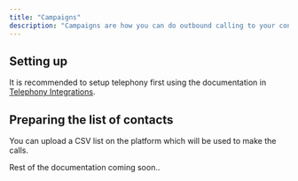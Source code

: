 ```yaml
---
title: "Campaigns"
description: "Campaigns are how you can do outbound calling to your contacts."
---
```


## Setting up

It is recommended to setup telephony first using the documentation in [Telephony Integrations](/telephony/twilio).

## Preparing the list of contacts

You can upload a CSV list on the platform which will be used to make the calls.

Rest of the documentation coming soon..
